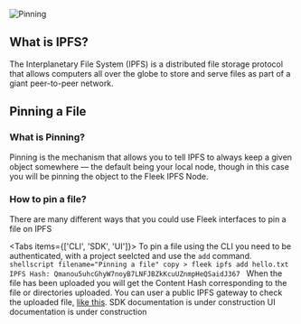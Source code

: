 ![Pinning](/fleek-pinning.png)

## What is IPFS?

The Interplanetary File System (IPFS) is a distributed file storage protocol that allows computers all over the globe to store and serve files as part of a giant peer-to-peer network.

## Pinning a File

### What is Pinning?

Pinning is the mechanism that allows you to tell IPFS to always keep a given object somewhere — the default being your local node, though in this case you will be pinning the object to the Fleek IPFS Node.

### How to pin a file?

There are many different ways that you could use Fleek interfaces to pin a file on IPFS


<Tabs items={['CLI', 'SDK', 'UI']}>
  <Tab>
    To pin a file using the CLI you need to be authenticated, with a project seelcted and use the `add` command.
    ```shellscript filename="Pinning a file" copy
        > fleek ipfs add hello.txt
        IPFS Hash: Qmanou5uhcGhyW7noyB7LNFJBZkKcuUZnmpHeQSaidJ367
    ```
    When the file has been uploaded you will get the Content Hash corresponding to the file or directories uploaded. You can user a public IPFS gateway to check the uploaded file, <a href='http://ipfs.io/ipfs/QmRhFGKcqiG2XzbcsimRpd553HCmotisZtam5b4xFPxWDv'> like this</a>.
  </Tab>
  <Tab>
    <Callout type="warning" emoji="⚠️">
        SDK documentation is under construction
    </Callout>
  </Tab>
  <Tab>
    <Callout type="warning" emoji="⚠️">
        UI documentation is under construction
    </Callout>
  </Tab>
</Tabs>